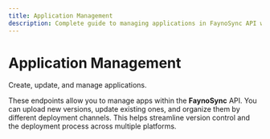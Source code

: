 ```yaml
---
title: Application Management
description: Complete guide to managing applications in FaynoSync API with CRUD operations
---
```

# Application Management

Create, update, and manage applications.

These endpoints allow you to manage apps within the **FaynoSync** API. You can upload new versions, update existing ones, and organize them by different deployment channels. This helps streamline version control and the deployment process across multiple platforms.
